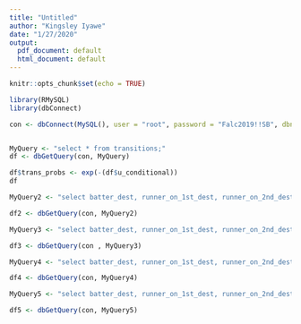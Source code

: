 ---
title: "Untitled"
author: "Kingsley Iyawe"
date: "1/27/2020"
output:
  pdf_document: default
  html_document: default
---

```{r setup, include=FALSE}
knitr::opts_chunk$set(echo = TRUE)
```


```{r}

library(RMySQL)
library(dbConnect)

con <- dbConnect(MySQL(), user = "root", password = "Falc2019!!SB", dbname = "database1", host = "localhost")


MyQuery <- "select * from transitions;"
df <- dbGetQuery(con, MyQuery)

df$trans_probs <- exp(-(df$u_conditional))
df
```

```{r}
MyQuery2 <- "select batter_dest, runner_on_1st_dest, runner_on_2nd_dest, runner_on_3rd_dest, transition from plays where batter_dest = 4;"

df2 <- dbGetQuery(con, MyQuery2)

```

```{r}
MyQuery3 <- "select batter_dest, runner_on_1st_dest, runner_on_2nd_dest, runner_on_3rd_dest, transition from plays where runner_on_1st_dest = 4;"

df3 <- dbGetQuery(con , MyQuery3)

```

```{r}
MyQuery4 <- "select batter_dest, runner_on_1st_dest, runner_on_2nd_dest, runner_on_3rd_dest, transition from plays where runner_on_2nd_dest = 4;"

df4 <- dbGetQuery(con, MyQuery4)

```

```{r}
MyQuery5 <- "select batter_dest, runner_on_1st_dest, runner_on_2nd_dest, runner_on_3rd_dest, transition from plays where runner_on_3rd_dest = 4;"

df5 <- dbGetQuery(con, MyQuery5)

```